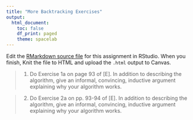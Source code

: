 ```yaml
---
title: "More Backtracking Exercises"
output:
  html_document:
    toc: false
    df_print: paged
    theme: spacelab
---
```


Edit the [RMarkdown source file](08morebacktracking.Rmd) for this assignment in RStudio. When you finish, Knit the file to HTML and upload the `.html` output to Canvas.

> 1. Do Exercise 1a on page 93 of [E]. In addition to describing the algorithm, give an informal, convincing, inductive argument explaining why your algorithm works.



> 2. Do Exercise 2a on pp. 93-94 of [E]. In addition to describing the algorithm, give an informal, convincing, inductive argument explaining why your algorithm works.




